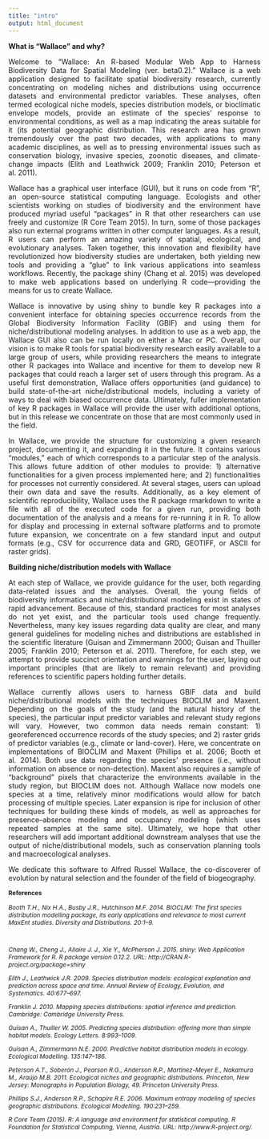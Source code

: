 ```yaml
---
title: "intro"
output: html_document
---
```


**What is “Wallace” and why?**  
<p align="justify">
Welcome to “Wallace: An R-based Modular Web App to Harness Biodiversity Data for Spatial Modeling (ver. beta0.2).” Wallace is a web application designed to facilitate spatial biodiversity research, currently concentrating on modeling niches and distributions using occurrence datasets and environmental predictor variables. These analyses, often termed ecological niche models, species distribution models, or bioclimatic envelope models, provide an estimate of the species’ response to environmental conditions, as well as a map indicating the areas suitable for it (its potential geographic distribution. This research area has grown tremendously over the past two decades, with applications to many academic disciplines, as well as to pressing environmental issues such as conservation biology, invasive species, zoonotic diseases, and climate-change impacts (Elith and Leathwick 2009; Franklin 2010; Peterson et al. 2011).</p>
<p align="justify">
Wallace has a graphical user interface (GUI), but it runs on code from “R”, an open-source statistical computing language. Ecologists and other scientists working on studies of biodiversity and the environment have produced myriad useful “packages” in R that other researchers can use freely and customize (R Core Team 2015). In turn, some of those packages also run external programs written in other computer languages. As a result, R users can perform an amazing variety of spatial, ecological, and evolutionary analyses. Taken together, this innovation and flexibility have revolutionized how biodiversity studies are undertaken, both yielding new tools and providing a “glue” to link various applications into seamless workflows. Recently, the package shiny (Chang et al. 2015) was developed to make web applications based on underlying R code—providing the means for us to create Wallace.</p> 
<p align="justify">
Wallace is innovative by using shiny to bundle key R packages into a convenient interface for obtaining species occurrence records from the Global Biodiversity Information Facility (GBIF) and using them for niche/distributional modeling analyses. In addition to use as a web app, the Wallace GUI also can be run locally on either a Mac or PC. Overall, our vision is to make R tools for spatial biodiversity research easily available to a large group of users, while providing researchers the means to integrate other R packages into Wallace and incentive for them to develop new R packages that could reach a larger set of users through this program. As a useful first demonstration, Wallace offers opportunities (and guidance) to build state-of-the-art niche/distributional models, including a variety of ways to deal with biased occurrence data. Ultimately, fuller implementation of key R packages in Wallace will provide the user with additional options, but in this release we concentrate on those that are most commonly used in the field.</p>
<p align="justify">
In Wallace, we provide the structure for customizing a given research project, documenting it, and expanding it in the future. It contains various “modules,” each of which corresponds to a particular step of the analysis. This allows future addition of other modules to provide: 1) alternative functionalities for a given process implemented here; and 2) functionalities for processes not currently considered. At several stages, users can upload their own data and save the results. Additionally, as a key element of scientific reproducibility, Wallace uses the R package rmarkdown to write a file with all of the executed code for a given run, providing both documentation of the analysis and a means for re-running it in R. To allow for display and processing in external software platforms and to promote future expansion, we concentrate on a few standard input and output formats (e.g., CSV for occurrence data and GRD, GEOTIFF, or ASCII for raster grids).</p>

**Building niche/distribution models with Wallace**  
<p align="justify">
At each step of Wallace, we provide guidance for the user, both regarding data-related issues and the analyses. Overall, the young fields of biodiversity informatics and niche/distributional modeling exist in states of rapid advancement. Because of this, standard practices for most analyses do not yet exist, and the particular tools used change frequently. Nevertheless, many key issues regarding data quality are clear, and many general guidelines for modeling niches and distributions are established in the scientific literature (Guisan and Zimmermann 2000; Guisan and Thuiller 2005; Franklin 2010; Peterson et al. 2011). Therefore, for each step, we attempt to provide succinct orientation and warnings for the user, laying out important principles (that are likely to remain relevant) and providing references to scientific papers holding further details.</p>
<p align="justify">
Wallace currently allows users to harness GBIF data and build niche/distributional models with the techniques BIOCLIM and Maxent. Depending on the goals of the study (and the natural history of the species), the particular input predictor variables and relevant study regions will vary. However, two common data needs remain constant: 1) georeferenced occurrence records of the study species; and 2) raster grids of predictor variables (e.g., climate or land-cover). Here, we concentrate on implementations of BIOCLIM and Maxent (Phillips et al. 2006; Booth et al. 2014). Both use data regarding the species’ presence (i.e., without information on absence or non-detection). Maxent also requires a sample of “background” pixels that characterize the environments available in the study region, but BIOCLIM does not. Although Wallace now models one species at a time, relatively minor modifications would allow for batch processing of multiple species. Later expansion is ripe for inclusion of other techniques for building these kinds of models, as well as approaches for presence–absence modeling and occupancy modeling (which uses repeated samples at the same site). Ultimately, we hope that other researchers will add important additional downstream analyses that use the output of niche/distributional models, such as conservation planning tools and macroecological analyses.<p>
<p align="justify">
We dedicate this software to Alfred Russel Wallace, the co-discoverer of evolution by natural selection and the founder of the field of biogeography.</p>
<div style="font-size:9pt;font-weight:bold">References</div><p>
<div style="font-size:9pt;font-style:italic">
Booth T.H., Nix H.A., Busby J.R., Hutchinson M.F. 2014. BIOCLIM: The first species distribution modelling package, its early applications and relevance to most current MaxEnt studies. Diversity and Distributions. 20:1–9.<p><br>

Chang W., Cheng J., Allaire J. J., Xie Y., McPherson J. 2015. shiny: Web Application Framework for R. R package version 0.12.2. URL: http://CRAN.R-project.org/package=shiny<p>

Elith J., Leathwick J.R. 2009. Species distribution models: ecological explanation and prediction across space and time. Annual Review of Ecology, Evolution, and Systematics. 40:677–697.<p>

Franklin J. 2010. Mapping species distributions: spatial inference and prediction. Cambridge: Cambridge University Press.<p>

Guisan A., Thuiller W. 2005. Predicting species distribution: offering more than simple habitat models. Ecology Letters. 8:993–1009.<p>

Guisan A., Zimmermann N.E. 2000. Predictive habitat distribution models in ecology. Ecological Modelling. 135:147–186.<p>

Peterson A.T., Soberón J., Pearson R.G., Anderson R.P., Martinez-Meyer E., Nakamura M., Araújo M.B. 2011. Ecological niches and geographic distributions. Princeton, New Jersey: Monographs in Population Biology, 49. Princeton University Press.<p>

Phillips S.J., Anderson R.P., Schapire R.E. 2006. Maximum entropy modeling of species geographic distributions. Ecological Modelling. 190:231–259.<p>

R Core Team (2015). R: A language and environment for statistical computing. R Foundation for Statistical Computing, Vienna, Austria. URL: http://www.R-project.org/.<p>
</div>

